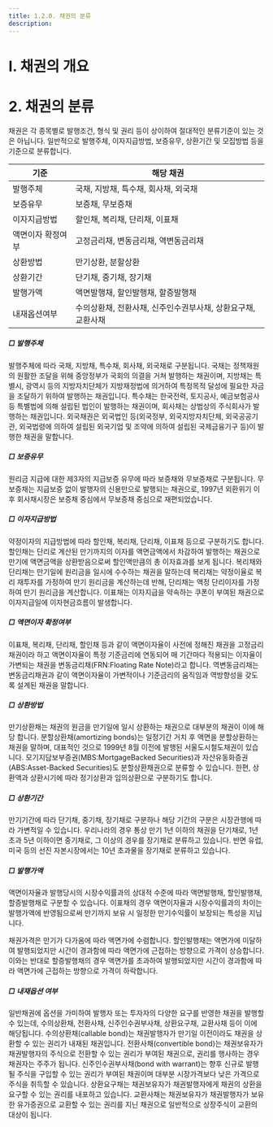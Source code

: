 ```yaml
---
title: 1.2.0. 채권의 분류
description: 
---
```


# Ⅰ. 채권의 개요
# 2. 채권의 분류

채권은 각 종목별로 발행조건, 형식 및 권리 등이 상이하여 절대적인 분류기준이 있는 것은 아닙니다. 일반적으로 발행주체, 이자지급방법, 보증유무, 상환기간 및 모집방법 등을 기준으로 분류합니다.

<Card title="<채권의 분류>">

|기준|해당 채권
|--|--|
|발행주체|국채, 지방채, 특수채, 회사채, 외국채|
|보증유무|보증채, 무보증채|
|이자지급방법|할인채, 복리채, 단리채, 이표채|
|액면이자 확정여부|고정금리채, 변동금리채, 역변동금리채|
|상환방법|만기상환, 분할상환|
|상환기간|단기채, 중기채, 장기채|
|발행가액|액면발행채, 할인발행채, 할증발행채|
|내재옵션여부|수의상환채, 전환사채, 신주인수권부사채, 상환요구채, 교환사채|

</Card>

##### □ 발행주체

발행주체에 따라 국채, 지방채, 특수채, 회사채, 외국채로 구분됩니다. 국채는 정책재원의 원활한 조달을 위해 중앙정부가 국회의 의결을 거쳐 발행하는 채권이며, 지방채는 특별시, 광역시 등의 지방자치단체가 지방재정법에 의거하여 특정목적 달성에 필요한 자금을 조달하기 위하여 발행하는 채권입니다. 특수채는 한국전력, 토지공사, 예금보험공사 등 특별법에 의해 설립된 법인이 발행하는 채권이며, 회사채는 상법상의 주식회사가 발행하는 채권입니다. 외국채권은 외국법인 등(외국정부, 외국지방자치단체, 외국공공기관, 외국법령에 의하여 설립된 외국기업 및 조약에 의하여 설립된 국제금융기구 등)이 발행한 채권을 말합니다. 

<Card title="<2014년 말 현재 발행주체별 상장현황>">
<GCenterImg src="/bm/120_2_tab.jpg" width="500"/>
</Card>

##### □ 보증유무

원리금 지급에 대한 제3자의 지급보증 유무에 따라 보증채와 무보증채로 구분됩니다. 무보증채는 지급보증 없이 발행자의 신용만으로 발행되는 채권으로, 1997년 외환위기 이후 회사채시장은 보증채 중심에서 무보증채 중심으로 재편되었습니다. 

##### □ 이자지급방법

약정이자의 지급방법에 따라 할인채, 복리채, 단리채, 이표채 등으로 구분하기도 합니다. 할인채는 단리로 계산된 만기까지의 이자를 액면금액에서 차감하여 발행하는 채권으로 만기에 액면금액을 상환받음으로써 할인액만큼의 총 이자효과를 보게 됩니다. 복리채와 단리채는 만기일에 원리금을 일시에 수수하는 채권을 말하는데 복리채는 약정이율로 복리 재투자를 가정하여 만기 원리금을 계산하는데 반해, 단리채는 액정 단리이자를 가정하여 만기 원리금을 계산합니다. 이표채는 이자지급을 약속하는 쿠폰이 부여된 채권으로 이자지급일에 이자현금흐름이 발생합니다.

##### □ 액면이자 확정여부

이표채, 복리채, 단리채, 할인채 등과 같이 액면이자율이 사전에 정해진 채권을 고정금리채권이라 하고 액면이자율이 특정 기준금리에 연동되어 매 기간마다 적용되는 이자율이 가변되는 채권을 변동금리채(FRN:Floating Rate Note)라고 합니다. 역변동금리채는 변동금리채권과 같이 액면이자율이 가변적이나 기준금리의 움직임과 역방향성을 갖도록 설계된 채권을 말합니다.

<Card title="<변동금리채권과 역변동금리채권>">
<GCenterImg src="/bm/120_3_pic.jpg" width="300" />
</Card>

##### □ 상환방법

만기상환채는 채권의 원금을 만기일에 일시 상환하는 채권으로 대부분의 채권이 이에 해당 합니다. 분할상환채(amortizing bonds)는 일정기간 거치 후 액면을 분할상환하는 채권을 말하며, 대표적인 것으로 1999년 8월 이전에 발행된 서울도시철도채권이 있습니다. 모기지담보부증권(MBS:MortgageBacked Securities)과 자산유동화증권(ABS:Asset-Backed Securities)도 분할상환채권으로 분류할 수 있습니다. 한편, 상환액과 상환시기에 따라 정기상환과 임의상환으로 구분하기도 합니다. 

##### □ 상환기간

만기기간에 따라 단기채, 중기채, 장기채로 구분하나 해당 기간의 구분은 시장관행에 따라 가변적일 수 있습니다. 우리나라의 경우 통상 만기 1년 이하의 채권을 단기채로, 1년 초과 5년 이하이면 중기채로, 그 이상의 경우를 장기채로 분류하고 있습니다. 반면 유럽, 미국 등의 선진 자본시장에서는 10년 초과물을 장기채로 분류하고 있습니다.

##### □ 발행가액

액면이자율과 발행당시의 시장수익률과의 상대적 수준에 따라 액면발행채, 할인발행채, 할증발행채로 구분할 수 있습니다. 이표채의 경우 액면이자율과 시장수익률과의 차이는 발행가액에 반영됨으로써 만기까지 보유 시 일정한 만기수익률이 보장되는 특성을 지닙니다. 

채권가격은 만기가 다가옴에 따라 액면가에 수렴합니다. 할인발행채는 액면가에 미달하여 발행되었지만 시간이 경과함에 따라 액면가에 근접하는 방향으로 가격이 상승합니다. 이와는 반대로 할증발행채의 경우 액면가를 초과하여 발행되었지만 시간이 경과함에 따라 액면가에 근접하는 방향으로 가격이 하락합니다.

<Card title="<시간경과에 따른 채권가격의 변화>">
<GCenterImg src="/bm/120_4_pic.jpg" width="300" />
</Card>

##### □ 내재옵션 여부

일반채권에 옵션을 가미하여 발행자 또는 투자자의 다양한 요구를 반영한 채권을 발행할 수 있는데, 수의상환채, 전환사채, 신주인수권부사채, 상환요구채, 교환사채 등이 이에 해당됩니다. 수의상환채(callable bond)는 채권발행자가 만기일 이전이라도 채권을 상환할 수 있는 권리가 내재된 채권입니다. 전환사채(convertible bond)는 채권보유자가 채권발행자의 주식으로 전환할 수 있는 권리가 부여된 채권으로, 권리를 행사하는 경우 채권자는 주주가 됩니다. 신주인수권부사채(bond with warrant)는 향후 신규로 발행될 주식을 구입할 수 있는 권리가 부여된 채권이며 대부분 시장가격보다 낮은 가격으로 주식을 취득할 수 있습니다. 상환요구채는 채권보유자가 채권발행자에게 채권의 상환을 요구할 수 있는 권리를 내포하고 있습니다. 교환사채는 채권보유자가 채권발행자가 보유한 유가증권으로 교환할 수 있는 권리를 지닌 채권으로 일반적으로 상장주식이 교환의 대상이 됩니다.
